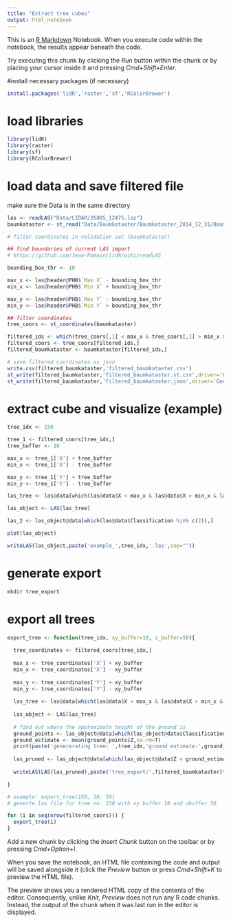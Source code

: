 ```yaml
---
title: "Extract tree cubes"
output: html_notebook
---
```


This is an [R Markdown](http://rmarkdown.rstudio.com) Notebook. When you execute code within the notebook, the results appear beneath the code. 

Try executing this chunk by clicking the *Run* button within the chunk or by placing your cursor inside it and pressing *Cmd+Shift+Enter*. 

#install necessary packages (if necessary)
```r
install.packages('lidR','raster','sf','RColorBrewer')
```

# load libraries
```r
library(lidR)
library(raster)
library(sf)
library(RColorBrewer)
```

# load data and save filtered file
make sure the Data is in the same directory
```r
las <- readLAS("Data/LIDAR/26805_12475.laz")
baumkataster <- st_read("Data/Baumkataster/Baumkataster_2014_12_31/Baumkataster_Ende2014_kbs2056.shp")

# filter coordinates in validation set (baumkataster) 

## find boundaries of current LAS import
# https://github.com/Jean-Romain/lidR/wiki/readLAS

bounding_box_thr <- 10

max_x <- las@header@PHB$`Max X` - bounding_box_thr
min_x <- las@header@PHB$`Min X` + bounding_box_thr

max_y <- las@header@PHB$`Max Y` - bounding_box_thr
min_y <- las@header@PHB$`Min Y` + bounding_box_thr

## filter coordinates
tree_coors <- st_coordinates(baumkataster)

filtered_ids <- which(tree_coors[,1] < max_x & tree_coors[,1] > min_x & tree_coors[,2] < max_y & tree_coors[,2] > min_y)
filtered_coors <- tree_coors[filtered_ids,]
filtered_baumkataster <- baumkataster[filtered_ids,]

# save filtered coordinates as json
write.csv(filtered_baumkataster,'filtered_baumkataster.csv')
st_write(filtered_baumkataster,'filtered_baumkataster.st.csv',driver='CSV')
st_write(filtered_baumkataster,'filtered_baumkataster.json',driver='GeoJSON')
```
# extract cube and visualize (example)
```r

tree_idx <- 150

tree_1 <- filtered_coors[tree_idx,] 
tree_buffer <- 10

max_x <- tree_1['X'] + tree_buffer
min_x <- tree_1['X'] - tree_buffer

max_y <- tree_1['Y'] + tree_buffer
min_y <- tree_1['Y'] - tree_buffer

las_tree <- las@data[which(las@data$X < max_x & las@data$X > min_x & las@data$Y > min_y & las@data$Y < max_y & las@data$Z < 450 & las@data$Z > 400 )]

las_object <- LAS(las_tree)

las_2 <- las_object@data[which(las@data$Classification %in% c(2)),]

plot(las_object)

writeLAS(las_object,paste('example_',tree_idx,'.las',sep=""))
```

# generate export
```bash
mkdir tree_export
```

# export all trees
```r

export_tree <- function(tree_idx, xy_buffer=10, z_buffer=50){
  
  tree_coordinates <- filtered_coors[tree_idx,] 
  
  max_x <- tree_coordinates['X'] + xy_buffer
  min_x <- tree_coordinates['X'] - xy_buffer
  
  max_y <- tree_coordinates['Y'] + xy_buffer
  min_y <- tree_coordinates['Y'] - xy_buffer
  
  las_tree <- las@data[which(las@data$X < max_x & las@data$X > min_x & las@data$Y > min_y & las@data$Y < max_y)]
  
  las_object <- LAS(las_tree)
  
  # find out where the approximate height of the ground is
  ground_points <- las_object@data[which(las_object@data$Classification %in% c(2)),]
  ground_estimate <- mean(ground_points$Z,na.rm=T)
  print(paste('genererating tree: ',tree_idx,'ground estimate:',ground_estimate))
  
  las_pruned <- las_object@data[which(las_object@data$Z < ground_estimate+z_buffer & las_object@data$Z > ground_estimate )]
  
  writeLAS(LAS(las_pruned),paste('tree_export/',filtered_baumkataster[tree_idx,'OBJECTID'],'.las',sep='')[1])

}

# example: export_tree(150, 10, 50) 
# generte las file for tree no. 150 with xy buffer 10 and zbuffer 50

```

```r
for (i in seq(nrow(filtered_coors))) {
  export_tree(i)
}
```


Add a new chunk by clicking the *Insert Chunk* button on the toolbar or by pressing *Cmd+Option+I*.

When you save the notebook, an HTML file containing the code and output will be saved alongside it (click the *Preview* button or press *Cmd+Shift+K* to preview the HTML file). 

The preview shows you a rendered HTML copy of the contents of the editor. Consequently, unlike *Knit*, *Preview* does not run any R code chunks. Instead, the output of the chunk when it was last run in the editor is displayed.

